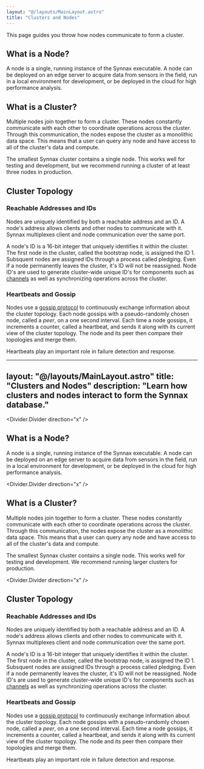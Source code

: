 ```yaml
---
layout: "@/layouts/MainLayout.astro"
title: "Clusters and Nodes"
---
```


This page guides you throw how nodes communicate to form a cluster.

## What is a Node?

A node is a single, running instance of the Synnax executable. A node can be deployed on
an edge server to acquire data from sensors in the field, run in a local environment for
development, or be deployed in the cloud for high performance analysis.

## What is a Cluster?

Multiple nodes join together to form a cluster. These nodes constantly communicate with
each other to coordinate operations across the cluster. Through this communication, the 
nodes expose the cluster as a monolithic data space. This means that a user can query 
any node and have access to all of the cluster's data and compute.

The smallest Synnax cluster contains a single node. This works well for testing and
development, but we recommend running a cluster of at least three nodes in production.

## Cluster Topology

### Reachable Addresses and IDs

Nodes are uniquely identified by both a reachable address and an ID. A node's address
allows clients and other nodes to communicate with it. Synnax multiplexes client and node
communication over the same port.

A node's ID is a 16-bit integer that uniquely identifies it within the cluster. The
first node in the cluster, called the bootstrap node, is assigned the ID 1. Subsquent
nodes are assigned IDs through a process called pledging. Even if a node permanently
leaves the cluster, it's ID will not be reassigned. Node ID's are used to generate
cluster-wide unique ID's for components such as [channels](channels) as well
as synchronizing operations across the cluster.

### Heartbeats and Gossip

Nodes use a [gossip protocol](https://en.wikipedia.org/wiki/Gossip_protocol#:~:text=A%20gossip%20protocol%20or%20epidemic,all%20members%20of%20a%20group.)
to continuously exchange information about the cluster topology. Each node gossips
with a pseudo-randomly chosen node, called a _peer_, on a one second interval. Each time
a node gossips, it increments a counter, called a heartbeat, and sends it along with
its current view of the cluster topology. The node and its peer then compare their
topologies and merge them.

Heartbeats play an important role in failure detection and response.

---
layout: "@/layouts/MainLayout.astro"
title: "Clusters and Nodes"
description: "Learn how clusters and nodes interact to form the Synnax database."
---

<Divider.Divider direction="x" />

## What is a Node?

A node is a single, running instance of the Synnax executable. A node can be
deployed on an edge server to acquire data from sensors in the field, run in a
local environment for development, or be deployed in the cloud for high
performance analysis.

<Divider.Divider direction="x" />

## What is a Cluster?

Multiple nodes join together to form a cluster. These nodes constantly
communicate with each other to coordinate operations across the cluster. Through
this communication, the nodes expose the cluster as a monolithic data space.
This means that a user can query any node and have access to all of the
cluster's data and compute.

The smallest Synnax cluster contains a single node. This works well for testing
and development. We recommend running larger clusters for production.

<Divider.Divider direction="x" />

## Cluster Topology

### Reachable Addresses and IDs

Nodes are uniquely identified by both a reachable address and an ID. A node's
address allows clients and other nodes to communicate with it. Synnax
multiplexes client and node communication over the same port.

A node's ID is a 16-bit integer that uniquely identifies it within the cluster.
The first node in the cluster, called the bootstrap node, is assigned the ID 1.
Subsquent nodes are assigned IDs through a process called pledging. Even if a
node permanently leaves the cluster, it's ID will not be reassigned. Node ID's
are used to generate cluster-wide unique ID's for components such as
[channels](channels) as well as synchronizing operations across the cluster.

### Heartbeats and Gossip

Nodes use a [gossip protocol](https://en.wikipedia.org/wiki/Gossip_protocol#:~:text=A%20gossip%20protocol%20or%20epidemic,all%20members%20of%20a%20group.)
to continuously exchange information about the cluster topology. Each node
gossips with a pseudo-randomly chosen node, called a _peer_, on a one second
interval. Each time a node gossips, it increments a counter, called a heartbeat,
and sends it along with its current view of the cluster topology. The node and
its peer then compare their topologies and merge them.

Heartbeats play an important role in failure detection and response.
